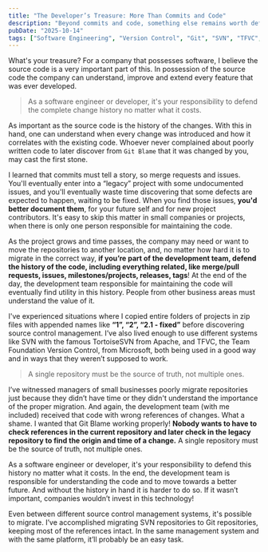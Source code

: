 ```yaml
---
title: "The Developer’s Treasure: More Than Commits and Code"
description: "Beyond commits and code, something else remains worth defending at all costs."
pubDate: "2025-10-14"
tags: ["Software Engineering", "Version Control", "Git", "SVN", "TFVC", "Code History", "Best Practices"]
---
```


What's your treasure? For a company that possesses software, I believe the source code is a very important part of this.
In possession of the source code the company can understand, improve and extend every feature that was ever developed. 

> As a software engineer or developer,  it's your responsibility to defend the complete change history no matter what it costs.

As important as the source code is the history of the changes. With this in hand, one can understand when every change was introduced and how it correlates with the existing code. 
Whoever never complained about poorly written code to later discover from <Highlight color="lightBlue">`Git Blame`</Highlight> that it was changed by you, may cast the first stone.

I learned that <Highlight color="lightBlue">commits must tell a story</Highlight>,  <Highlight color="darkBlue">so merge requests and issues</Highlight>. You'll eventually enter into a “legacy” project with some undocumented issues,  and you'll eventually waste time discovering that some defects are expected to happen, waiting to be fixed. When you find those issues, **you'd better document them**, for your future self and for new project contributors. It's easy to skip this matter in small companies or projects, when there is only one person responsible for maintaining the code.

As the project grows and time passes, the company may need or want to move the repositories to another location, and, no matter how hard it is to migrate in the correct way, **if you’re part of the development team, defend the history of the code, including everything related, like merge/pull requests, issues, milestones/projects, releases, tags**! At the end of the day, the development team responsible for maintaining the code will eventually find utility in this history. People from other business areas must understand the value of it.

I've experienced situations where I copied entire folders of projects in zip files with appended names like **“1”, “2”, “2.1 - fixed”** before discovering source control management. I’ve also lived enough to use different systems like <Highlight delay="4000" color='darkBlue'>SVN</Highlight> with the famous TortoiseSVN from Apache, and <Highlight delay="4000" color='darkBlue'>TFVC</Highlight>, the Team Foundation Version Control, from Microsoft, both being used in a good way and in ways that they weren’t supposed to work.

> A single repository must be the source of truth, not multiple ones.

I’ve witnessed managers of small businesses poorly migrate repositories just because they didn’t have time or they didn't understand the importance of the proper migration. And again, the development team (with me included) received that code with wrong references of changes. What a shame. I wanted that Git Blame working properly! **Nobody wants to have to check references in the current repository and later check in the legacy repository to find the origin and time of a change.** A single repository must be the source of truth, not multiple ones.

As a software engineer or developer,  it's your responsibility to defend this history no matter what it costs. In the end, the development team is responsible for understanding the code and to move towards a better future. And without the history in hand it is harder to do so. If it wasn’t important, companies wouldn’t invest in this technology!

Even between different source control management systems, it's possible to migrate. I’ve accomplished migrating SVN repositories to Git repositories, keeping most of the references intact. In the same management system and with the same platform, it’ll probably be an easy task.
